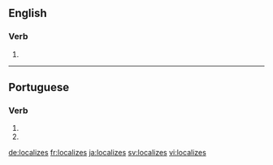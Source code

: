 ==English==

===Verb===
{{head|en}}

# {{en-third-person singular of|localize}}

----

==Portuguese==

===Verb===
{{pt-verb-form}}

# {{conjugation of|localizar||2|s|present|subjunctive|lang=pt}}
# {{conjugation of|localizar||2|s|negative|imperative|lang=pt}}

[[de:localizes]]
[[fr:localizes]]
[[ja:localizes]]
[[sv:localizes]]
[[vi:localizes]]